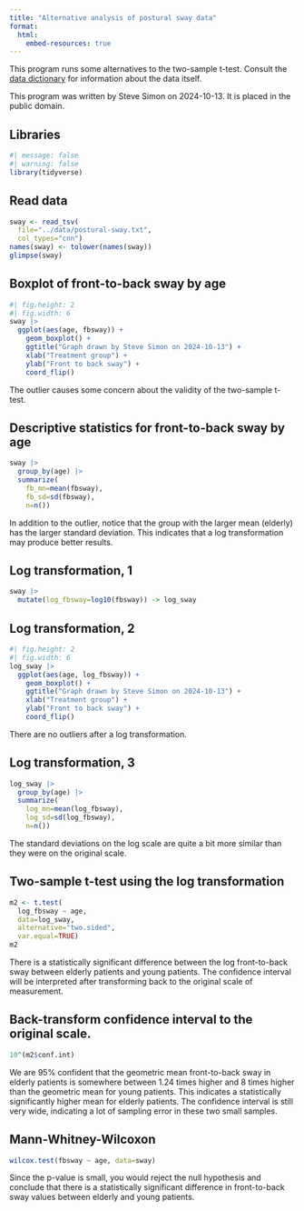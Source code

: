 ```yaml
---
title: "Alternative analysis of postural sway data"
format: 
  html:
    embed-resources: true
---
```


This program runs some alternatives to the two-sample t-test. Consult the [data dictionary][dic] for information about the data itself.

[dic]: https://github.com/pmean/data/blob/main/files/postural-sway.yaml

This program was written by Steve Simon on 2024-10-13. It is placed in the public domain.


## Libraries

```r
#| message: false
#| warning: false
library(tidyverse)
```

## Read data

```r
sway <- read_tsv(
  file="../data/postural-sway.txt",
  col_types="cnn")
names(sway) <- tolower(names(sway))
glimpse(sway)
```

## Boxplot of front-to-back sway by age

```r
#| fig.height: 2
#| fig.width: 6
sway |>
  ggplot(aes(age, fbsway)) +
    geom_boxplot() +
    ggtitle("Graph drawn by Steve Simon on 2024-10-13") +
    xlab("Treatment group") +
    ylab("Front to back sway") +
    coord_flip()
```

The outlier causes some concern about the validity of the two-sample t-test.

## Descriptive statistics for front-to-back sway by age

```r
sway |>
  group_by(age) |>
  summarize(
    fb_mn=mean(fbsway),
    fb_sd=sd(fbsway),
    n=n())
```

In addition to the outlier, notice that the group with the larger mean (elderly) has the larger standard deviation. This indicates that a log transformation may produce better results.

## Log transformation, 1

```r
sway |>
  mutate(log_fbsway=log10(fbsway)) -> log_sway
```

## Log transformation, 2

```r
#| fig.height: 2
#| fig.width: 6
log_sway |>
  ggplot(aes(age, log_fbsway)) +
    geom_boxplot() +
    ggtitle("Graph drawn by Steve Simon on 2024-10-13") +
    xlab("Treatment group") +
    ylab("Front to back sway") +
    coord_flip()
```

There are no outliers after a log transformation.

## Log transformation, 3

```r
log_sway |>
  group_by(age) |>
  summarize(
    log_mn=mean(log_fbsway),
    log_sd=sd(log_fbsway),
    n=n())
```

The standard deviations on the log scale are quite a bit more similar than they were on the original scale.

## Two-sample t-test using the log transformation

```r
m2 <- t.test(
  log_fbsway ~ age, 
  data=log_sway,
  alternative="two.sided",
  var.equal=TRUE)
m2
```

There is a statistically significant difference between the log front-to-back sway between elderly patients and young patients. The confidence interval will be interpreted after transforming back to the original scale of measurement.

## Back-transform confidence interval to the original scale.

```r
10^(m2$conf.int)
```

We are 95% confident that the geometric mean front-to-back sway in elderly patients is somewhere between 1.24 times higher and 8 times higher than the geometric mean for young patients. This indicates a statistically significantly higher mean for elderly patients. The confidence interval is still very wide, indicating a lot of sampling error in these two small samples.

## Mann-Whitney-Wilcoxon

```r
wilcox.test(fbsway ~ age, data=sway)
```

Since the p-value is small, you would reject the null hypothesis and conclude that there is a statistically significant difference in front-to-back sway values between elderly and young patients.
